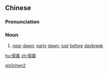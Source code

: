 ==Chinese==
{{zh-forms}}

===Pronunciation===
{{zh-pron
|m=qīnchén
|c=cam1 san4
|cat=n
}}

===Noun===
{{zh-noun}}

# {{lb|zh|literary}} [[near]] [[dawn]]; [[early]] [[dawn]]; [[just]] [[before]] [[daybreak]]

[[Category:Mandarin literary terms|qin1chen2]]

[[hu:侵晨]]
[[zh:侵晨]]